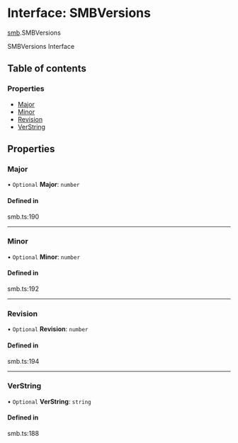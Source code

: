 # Interface: SMBVersions

[smb](/templates/protocols/javascript/modules/smb.md).SMBVersions

SMBVersions Interface

## Table of contents

### Properties

- [Major](/templates/protocols/javascript/modules/smb.SMBVersions.md#major)
- [Minor](/templates/protocols/javascript/modules/smb.SMBVersions.md#minor)
- [Revision](/templates/protocols/javascript/modules/smb.SMBVersions.md#revision)
- [VerString](/templates/protocols/javascript/modules/smb.SMBVersions.md#verstring)

## Properties

### Major

• `Optional` **Major**: `number`

#### Defined in

smb.ts:190

___

### Minor

• `Optional` **Minor**: `number`

#### Defined in

smb.ts:192

___

### Revision

• `Optional` **Revision**: `number`

#### Defined in

smb.ts:194

___

### VerString

• `Optional` **VerString**: `string`

#### Defined in

smb.ts:188
